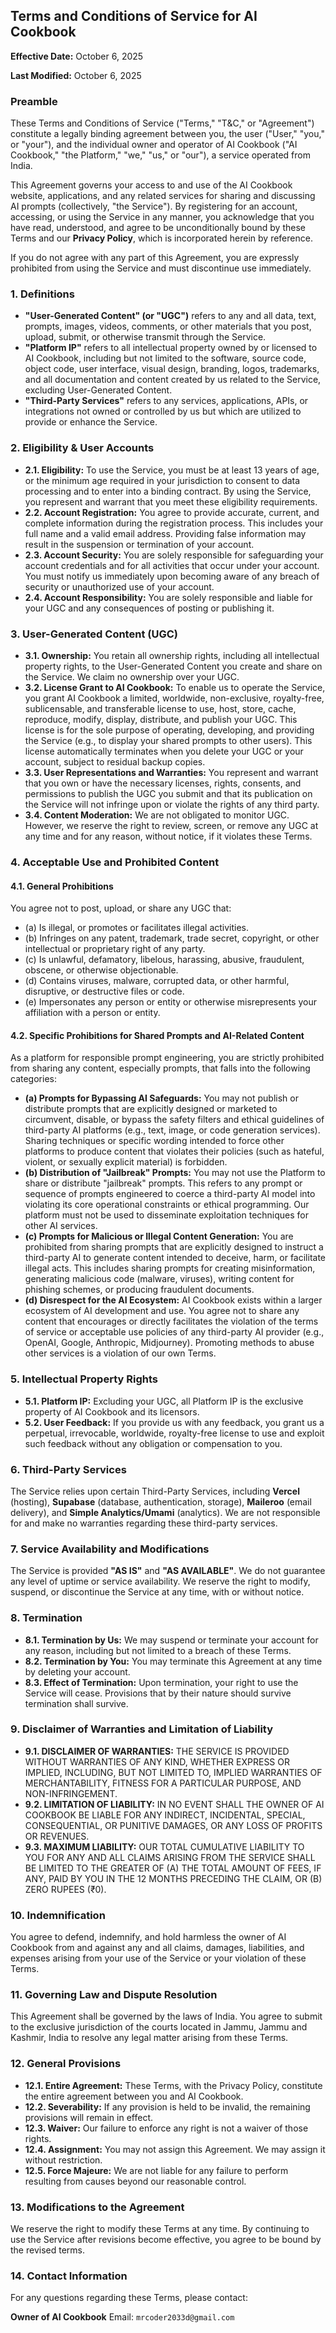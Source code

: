 ## Terms and Conditions of Service for AI Cookbook

**Effective Date:** October 6, 2025

**Last Modified:** October 6, 2025

### Preamble

These Terms and Conditions of Service ("Terms," "T&C," or "Agreement") constitute a legally binding agreement between you, the user ("User," "you," or "your"), and the individual owner and operator of AI Cookbook ("AI Cookbook," "the Platform," "we," "us," or "our"), a service operated from India.

This Agreement governs your access to and use of the AI Cookbook website, applications, and any related services for sharing and discussing AI prompts (collectively, "the Service"). By registering for an account, accessing, or using the Service in any manner, you acknowledge that you have read, understood, and agree to be unconditionally bound by these Terms and our **Privacy Policy**, which is incorporated herein by reference.

If you do not agree with any part of this Agreement, you are expressly prohibited from using the Service and must discontinue use immediately.

### 1. Definitions

- **"User-Generated Content" (or "UGC")** refers to any and all data, text, prompts, images, videos, comments, or other materials that you post, upload, submit, or otherwise transmit through the Service.
- **"Platform IP"** refers to all intellectual property owned by or licensed to AI Cookbook, including but not limited to the software, source code, object code, user interface, visual design, branding, logos, trademarks, and all documentation and content created by us related to the Service, excluding User-Generated Content.
- **"Third-Party Services"** refers to any services, applications, APIs, or integrations not owned or controlled by us but which are utilized to provide or enhance the Service.

### 2. Eligibility & User Accounts

- **2.1. Eligibility:** To use the Service, you must be at least 13 years of age, or the minimum age required in your jurisdiction to consent to data processing and to enter into a binding contract. By using the Service, you represent and warrant that you meet these eligibility requirements.
- **2.2. Account Registration:** You agree to provide accurate, current, and complete information during the registration process. This includes your full name and a valid email address. Providing false information may result in the suspension or termination of your account.
- **2.3. Account Security:** You are solely responsible for safeguarding your account credentials and for all activities that occur under your account. You must notify us immediately upon becoming aware of any breach of security or unauthorized use of your account.
- **2.4. Account Responsibility:** You are solely responsible and liable for your UGC and any consequences of posting or publishing it.

### 3. User-Generated Content (UGC)

- **3.1. Ownership:** You retain all ownership rights, including all intellectual property rights, to the User-Generated Content you create and share on the Service. We claim no ownership over your UGC.
- **3.2. License Grant to AI Cookbook:** To enable us to operate the Service, you grant AI Cookbook a limited, worldwide, non-exclusive, royalty-free, sublicensable, and transferable license to use, host, store, cache, reproduce, modify, display, distribute, and publish your UGC. This license is for the sole purpose of operating, developing, and providing the Service (e.g., to display your shared prompts to other users). This license automatically terminates when you delete your UGC or your account, subject to residual backup copies.
- **3.3. User Representations and Warranties:** You represent and warrant that you own or have the necessary licenses, rights, consents, and permissions to publish the UGC you submit and that its publication on the Service will not infringe upon or violate the rights of any third party.
- **3.4. Content Moderation:** We are not obligated to monitor UGC. However, we reserve the right to review, screen, or remove any UGC at any time and for any reason, without notice, if it violates these Terms.

### 4. Acceptable Use and Prohibited Content

#### 4.1. General Prohibitions

You agree not to post, upload, or share any UGC that:

- (a) Is illegal, or promotes or facilitates illegal activities.
- (b) Infringes on any patent, trademark, trade secret, copyright, or other intellectual or proprietary right of any party.
- (c) Is unlawful, defamatory, libelous, harassing, abusive, fraudulent, obscene, or otherwise objectionable.
- (d) Contains viruses, malware, corrupted data, or other harmful, disruptive, or destructive files or code.
- (e) Impersonates any person or entity or otherwise misrepresents your affiliation with a person or entity.

#### 4.2. Specific Prohibitions for Shared Prompts and AI-Related Content

As a platform for responsible prompt engineering, you are strictly prohibited from sharing any content, especially prompts, that falls into the following categories:

- **(a) Prompts for Bypassing AI Safeguards:** You may not publish or distribute prompts that are explicitly designed or marketed to circumvent, disable, or bypass the safety filters and ethical guidelines of third-party AI platforms (e.g., text, image, or code generation services). Sharing techniques or specific wording intended to force other platforms to produce content that violates their policies (such as hateful, violent, or sexually explicit material) is forbidden.
- **(b) Distribution of "Jailbreak" Prompts:** You may not use the Platform to share or distribute "jailbreak" prompts. This refers to any prompt or sequence of prompts engineered to coerce a third-party AI model into violating its core operational constraints or ethical programming. Our platform must not be used to disseminate exploitation techniques for other AI services.
- **(c) Prompts for Malicious or Illegal Content Generation:** You are prohibited from sharing prompts that are explicitly designed to instruct a third-party AI to generate content intended to deceive, harm, or facilitate illegal acts. This includes sharing prompts for creating misinformation, generating malicious code (malware, viruses), writing content for phishing schemes, or producing fraudulent documents.
- **(d) Disrespect for the AI Ecosystem:** AI Cookbook exists within a larger ecosystem of AI development and use. You agree not to share any content that encourages or directly facilitates the violation of the terms of service or acceptable use policies of any third-party AI provider (e.g., OpenAI, Google, Anthropic, Midjourney). Promoting methods to abuse other services is a violation of our own Terms.

### 5. Intellectual Property Rights

- **5.1. Platform IP:** Excluding your UGC, all Platform IP is the exclusive property of AI Cookbook and its licensors.
- **5.2. User Feedback:** If you provide us with any feedback, you grant us a perpetual, irrevocable, worldwide, royalty-free license to use and exploit such feedback without any obligation or compensation to you.

### 6. Third-Party Services

The Service relies upon certain Third-Party Services, including **Vercel** (hosting), **Supabase** (database, authentication, storage), **Maileroo** (email delivery), and **Simple Analytics/Umami** (analytics). We are not responsible for and make no warranties regarding these third-party services.

### 7. Service Availability and Modifications

The Service is provided **"AS IS"** and **"AS AVAILABLE"**. We do not guarantee any level of uptime or service availability. We reserve the right to modify, suspend, or discontinue the Service at any time, with or without notice.

### 8. Termination

- **8.1. Termination by Us:** We may suspend or terminate your account for any reason, including but not limited to a breach of these Terms.
- **8.2. Termination by You:** You may terminate this Agreement at any time by deleting your account.
- **8.3. Effect of Termination:** Upon termination, your right to use the Service will cease. Provisions that by their nature should survive termination shall survive.

### 9. Disclaimer of Warranties and Limitation of Liability

- **9.1. DISCLAIMER OF WARRANTIES:** THE SERVICE IS PROVIDED WITHOUT WARRANTIES OF ANY KIND, WHETHER EXPRESS OR IMPLIED, INCLUDING, BUT NOT LIMITED TO, IMPLIED WARRANTIES OF MERCHANTABILITY, FITNESS FOR A PARTICULAR PURPOSE, AND NON-INFRINGEMENT.
- **9.2. LIMITATION OF LIABILITY:** IN NO EVENT SHALL THE OWNER OF AI COOKBOOK BE LIABLE FOR ANY INDIRECT, INCIDENTAL, SPECIAL, CONSEQUENTIAL, OR PUNITIVE DAMAGES, OR ANY LOSS OF PROFITS OR REVENUES.
- **9.3. MAXIMUM LIABILITY:** OUR TOTAL CUMULATIVE LIABILITY TO YOU FOR ANY AND ALL CLAIMS ARISING FROM THE SERVICE SHALL BE LIMITED TO THE GREATER OF (A) THE TOTAL AMOUNT OF FEES, IF ANY, PAID BY YOU IN THE 12 MONTHS PRECEDING THE CLAIM, OR (B) ZERO RUPEES (₹0).

### 10. Indemnification

You agree to defend, indemnify, and hold harmless the owner of AI Cookbook from and against any and all claims, damages, liabilities, and expenses arising from your use of the Service or your violation of these Terms.

### 11. Governing Law and Dispute Resolution

This Agreement shall be governed by the laws of India. You agree to submit to the exclusive jurisdiction of the courts located in Jammu, Jammu and Kashmir, India to resolve any legal matter arising from these Terms.

### 12. General Provisions

- **12.1. Entire Agreement:** These Terms, with the Privacy Policy, constitute the entire agreement between you and AI Cookbook.
- **12.2. Severability:** If any provision is held to be invalid, the remaining provisions will remain in effect.
- **12.3. Waiver:** Our failure to enforce any right is not a waiver of those rights.
- **12.4. Assignment:** You may not assign this Agreement. We may assign it without restriction.
- **12.5. Force Majeure:** We are not liable for any failure to perform resulting from causes beyond our reasonable control.

### 13. Modifications to the Agreement

We reserve the right to modify these Terms at any time. By continuing to use the Service after revisions become effective, you agree to be bound by the revised terms.

### 14. Contact Information

For any questions regarding these Terms, please contact:

**Owner of AI Cookbook**
Email: `mrcoder2033d@gmail.com`
